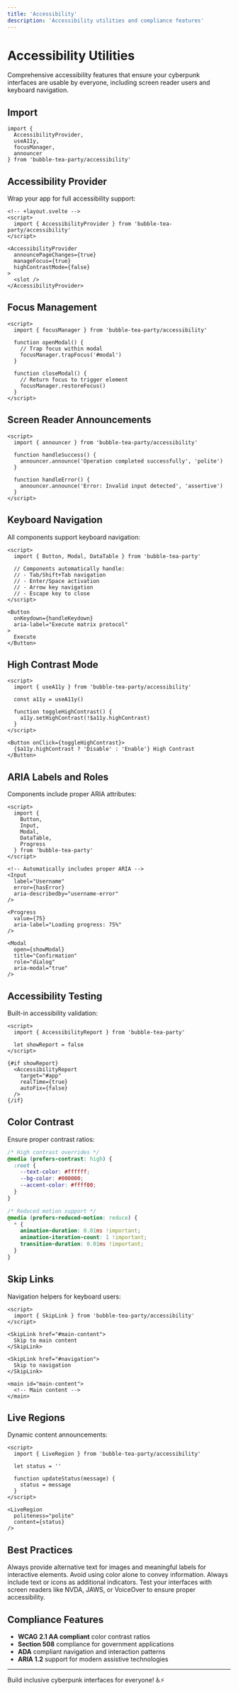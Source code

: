 ```yaml
---
title: 'Accessibility'
description: 'Accessibility utilities and compliance features'
---
```


# Accessibility Utilities

Comprehensive accessibility features that ensure your cyberpunk interfaces are usable by everyone, including screen reader users and keyboard navigation.

## Import

```svelte
import { 
  AccessibilityProvider, 
  useA11y, 
  focusManager,
  announcer 
} from 'bubble-tea-party/accessibility'
```

## Accessibility Provider

Wrap your app for full accessibility support:

```svelte
<!-- +layout.svelte -->
<script>
  import { AccessibilityProvider } from 'bubble-tea-party/accessibility'
</script>

<AccessibilityProvider
  announcePageChanges={true}
  manageFocus={true}
  highContrastMode={false}
>
  <slot />
</AccessibilityProvider>
```

## Focus Management

```svelte
<script>
  import { focusManager } from 'bubble-tea-party/accessibility'
  
  function openModal() {
    // Trap focus within modal
    focusManager.trapFocus('#modal')
  }
  
  function closeModal() {
    // Return focus to trigger element
    focusManager.restoreFocus()
  }
</script>
```

## Screen Reader Announcements

```svelte
<script>
  import { announcer } from 'bubble-tea-party/accessibility'
  
  function handleSuccess() {
    announcer.announce('Operation completed successfully', 'polite')
  }
  
  function handleError() {
    announcer.announce('Error: Invalid input detected', 'assertive')
  }
</script>
```

## Keyboard Navigation

All components support keyboard navigation:

```svelte
<script>
  import { Button, Modal, DataTable } from 'bubble-tea-party'
  
  // Components automatically handle:
  // - Tab/Shift+Tab navigation
  // - Enter/Space activation  
  // - Arrow key navigation
  // - Escape key to close
</script>

<Button 
  onKeydown={handleKeydown}
  aria-label="Execute matrix protocol"
>
  Execute
</Button>
```

## High Contrast Mode

```svelte
<script>
  import { useA11y } from 'bubble-tea-party/accessibility'
  
  const a11y = useA11y()
  
  function toggleHighContrast() {
    a11y.setHighContrast(!$a11y.highContrast)
  }
</script>

<Button onClick={toggleHighContrast}>
  {$a11y.highContrast ? 'Disable' : 'Enable'} High Contrast
</Button>
```

## ARIA Labels and Roles

Components include proper ARIA attributes:

```svelte
<script>
  import { 
    Button, 
    Input, 
    Modal, 
    DataTable,
    Progress 
  } from 'bubble-tea-party'
</script>

<!-- Automatically includes proper ARIA -->
<Input 
  label="Username"
  error={hasError}
  aria-describedby="username-error"
/>

<Progress 
  value={75}
  aria-label="Loading progress: 75%"
/>

<Modal 
  open={showModal}
  title="Confirmation"
  role="dialog"
  aria-modal="true"
/>
```

## Accessibility Testing

Built-in accessibility validation:

```svelte
<script>
  import { AccessibilityReport } from 'bubble-tea-party'
  
  let showReport = false
</script>

{#if showReport}
  <AccessibilityReport 
    target="#app"
    realTime={true}
    autoFix={false}
  />
{/if}
```

## Color Contrast

Ensure proper contrast ratios:

```css
/* High contrast overrides */
@media (prefers-contrast: high) {
  :root {
    --text-color: #ffffff;
    --bg-color: #000000;
    --accent-color: #ffff00;
  }
}

/* Reduced motion support */
@media (prefers-reduced-motion: reduce) {
  * {
    animation-duration: 0.01ms !important;
    animation-iteration-count: 1 !important;
    transition-duration: 0.01ms !important;
  }
}
```

## Skip Links

Navigation helpers for keyboard users:

```svelte
<script>
  import { SkipLink } from 'bubble-tea-party/accessibility'
</script>

<SkipLink href="#main-content">
  Skip to main content
</SkipLink>

<SkipLink href="#navigation">
  Skip to navigation
</SkipLink>

<main id="main-content">
  <!-- Main content -->
</main>
```

## Live Regions

Dynamic content announcements:

```svelte
<script>
  import { LiveRegion } from 'bubble-tea-party/accessibility'
  
  let status = ''
  
  function updateStatus(message) {
    status = message
  }
</script>

<LiveRegion 
  politeness="polite"
  content={status}
/>
```

## Best Practices

<Tip>
Always provide alternative text for images and meaningful labels for interactive elements.
</Tip>

<Warning>
Avoid using color alone to convey information. Always include text or icons as additional indicators.
</Warning>

<Info>
Test your interfaces with screen readers like NVDA, JAWS, or VoiceOver to ensure proper accessibility.
</Info>

## Compliance Features

- **WCAG 2.1 AA compliant** color contrast ratios
- **Section 508** compliance for government applications  
- **ADA** compliant navigation and interaction patterns
- **ARIA 1.2** support for modern assistive technologies

---

Build inclusive cyberpunk interfaces for everyone! ♿⚡